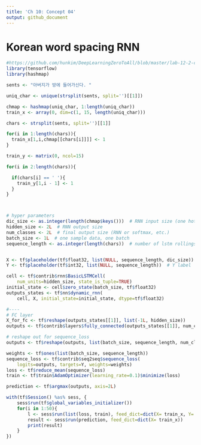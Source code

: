 ```yaml
---
title: 'Ch 10: Concept 04'
output: github_document
---
```



# Korean word spacing RNN 

```r
#https://github.com/hunkim/DeepLearningZeroToAll/blob/master/lab-12-2-char-seq-rnn.py
library(tensorflow)
library(hashmap)

sents <- "아버지가 방에 들어가신다. "

uniq_char <- unique(strsplit(sents, split='')[[1]])

chmap <- hashmap(uniq_char, 1:length(uniq_char))
train_x <- array(0, dim=c(1, 15, length(uniq_char)))

chars <- strsplit(sents, split='')[[1]]

for(i in 1:length(chars)){
  train_x[1,i,chmap[[chars[i]]]] <- 1
}

train_y <- matrix(0, ncol=15)

for(i in 2:length(chars)){

  if(chars[i] == ' '){
    train_y[1,i - 1] <- 1
  }
}



# hyper parameters
dic_size <- as.integer(length(chmap$keys()))  # RNN input size (one hot size)
hidden_size <- 2L  # RNN output size
num_classes <- 2L  # final output size (RNN or softmax, etc.)
batch_size <- 1L  # one sample data, one batch
sequence_length <- as.integer(length(chars))  # number of lstm rollings (unit #)


X <- tf$placeholder(tf$float32, list(NULL, sequence_length, dic_size))  # X data
Y <- tf$placeholder(tf$int32, list(NULL, sequence_length))  # Y label

cell <- tf$contrib$rnn$BasicLSTMCell(
    num_units=hidden_size, state_is_tuple=TRUE)
initial_state <- cell$zero_state(batch_size, tf$float32)
outputs_states <- tf$nn$dynamic_rnn(
    cell, X, initial_state=initial_state, dtype=tf$float32)

#---- 
# FC layer
X_for_fc <- tf$reshape(outputs_states[[1]], list(-1L, hidden_size))
outputs <- tf$contrib$layers$fully_connected(outputs_states[[1]], num_classes, activation_fn=NULL)

# reshape out for sequence_loss
outputs <- tf$reshape(outputs, list(batch_size, sequence_length, num_classes))

weights <- tf$ones(list(batch_size, sequence_length))
sequence_loss <- tf$contrib$seq2seq$sequence_loss(
    logits=outputs, targets=Y, weights=weights)
loss <- tf$reduce_mean(sequence_loss)
train <- tf$train$AdamOptimizer(learning_rate=0.1)$minimize(loss)

prediction <- tf$argmax(outputs, axis=2L)

with(tf$Session() %as% sess, {
    sess$run(tf$global_variables_initializer())
    for(i in 1:50){
        l <- sess$run(list(loss, train), feed_dict=dict(X= train_x, Y= train_y))
        result <- sess$run(prediction, feed_dict=dict(X= train_x))
        print(result)
    }
})

```



